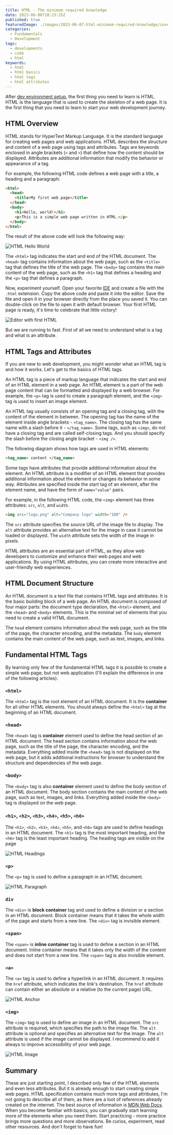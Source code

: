 ```yaml
---
title: HTML - The minimum required knowledge
date: 2023-06-06T18:23:25Z
published: true
featuredImage: ./images/2023-06-07-html-minimum-required-knowledge/cover.jpg
categories:
  - Fundamentals
  - Development
tags:
  - developments
  - code
  - html
keywords:
  - html
  - html basics
  - html tags
  - html attributes
---
```


After [dev environment setup](/articles/web-dev-tools), the first thing you need to learn is HTML. HTML is the language that is used to create the skeleton of a web page. It is the first thing that you need to learn to start your web development journey.

## HTML Overview

HTML stands for HyperText Markup Language. It is the standard language for creating web pages and web applications. HTML describes the structure and content of a web page using tags and attributes. Tags are keywords enclosed in angle brackets (`<` and `>`) that define how the content should be displayed. Attributes are additional information that modify the behavior or appearance of a tag.

For example, the following HTML code defines a web page with a title, a heading and a paragraph:

```html
<html>
  <head>
    <title>My first web page</title>
  </head>
  <body>
    <h1>Hello, world!</h1>
    <p>This is a simple web page written in HTML.</p>
  </body>
</html>
```

The result of the above code will look the following way:

![HTML Hello World](./images/2023-06-07-html-minimum-required-knowledge/hello-world-html.jpg)

The `<html>` tag indicates the start and end of the HTML document. The `<head>` tag contains information about the web page, such as the `<title>` tag that defines the title of the web page. The `<body>` tag contains the main content of the web page, such as the `<h1>` tag that defines a heading and the `<p>` tag that defines a paragraph.

Now, experiment yourself. Open your favorite [IDE](/articles/web-dev-tools/#ides) and create a file with the `.html` extension. Copy the above code and paste it into the editor. Save the file and open it in your browser directly from the place you saved it. You can double-click on the file to open it with default browser. Your first HTML page is ready, it's time to celebrate that little victory!

![Editor with first HTML](./images/2023-06-07-html-minimum-required-knowledge/editor-with-first-html.jpg)

But we are running to fast. First of all we need to understand what is a tag and what is an attribute.

## HTML Tags and Attributes

If you are new to web development, you might wonder what an HTML tag is and how it works. Let's get to the basics of HTML tags.

An HTML tag is a piece of markup language that indicates the start and end of an HTML element in a web page. An HTML element is a part of the web page content that can be formatted and displayed by a web browser. For example, the `<p>` tag is used to create a paragraph element, and the `<img>` tag is used to insert an image element.

An HTML tag usually consists of an opening tag and a closing tag, with the content of the element in between. The opening tag has the name of the element inside angle brackets - `<tag_name>`. The closing tag has the same name with a slash before it - `</tag_name>`. Some tags, such as `<img>`, do not have a closing tag and are called self-closing tags. And you should specify the slash before the closing angle bracket - `<img />`.

The following diagram shows how tags are used in HTML elements:

```html
<tag_name> content </tag_name>
```

Some tags have attributes that provide additional information about the element. An HTML attribute is a modifier of an HTML element that provides additional information about the element or changes its behavior in some way. Attributes are specified inside the start tag of an element, after the element name, and have the form of `name="value"` pairs.

For example, in the following HTML code, the `<img>` element has three attributes: `src`, `alt`, and `width`.

```html
<img src="logo.png" alt="Company logo" width="100" />
```

The `src` attribute specifies the source URL of the image file to display. The `alt` attribute provides an alternative text for the image in case it cannot be loaded or displayed. The `width` attribute sets the width of the image in pixels.

HTML attributes are an essential part of HTML, as they allow web developers to customize and enhance their web pages and web applications. By using HTML attributes, you can create more interactive and user-friendly web experiences.

## HTML Document Structure

An HTML document is a text file that contains HTML tags and attributes. It is the basic building block of a web page. An HTML document is composed of four major parts: the document type declaration, the `<html>` element, and the `<head>` and `<body>` elements. This is the minimal set of elements that you need to create a valid HTML document.

The `head` element contains information about the web page, such as the title of the page, the character encoding, and the metadata. The `body` element contains the main content of the web page, such as text, images, and links.

## Fundamental HTML Tags

By learning only few of the fundamental HTML tags it is possible to create a simple web page, but not web application (I'll explain the difference in one of the following articles).

### `<html>`

The `<html>` tag is the root element of an HTML document. It is the **container** for all other HTML elements. You should always define the `<html>` tag at the beginning of an HTML document.

### `<head>`

The `<head>` tag is **container** element used to define the head section of an HTML document. The head section contains information about the web page, such as the title of the page, the character encoding, and the metadata. Everything added inside the `<head>` tag is not displayed on the web page, but it adds additional instructions for browser to understand the structure and dependencies of the web page.

### `<body>`

The `<body>` tag is also **container** element used to define the body section of an HTML document. The body section contains the main content of the web page, such as text, images, and links. Everything added inside the `<body>` tag is displayed on the web page.

### `<h1>`, `<h2>`, `<h3>`, `<h4>`, `<h5>`, `<h6>`

The `<h1>`, `<h2>`, `<h3>`, `<h4>`, `<h5>`, and `<h6>` tags are used to define headings in an HTML document. The `<h1>` tag is the most important heading, and the `<h6>` tag is the least important heading. The heading tags are visible on the page

![HTML Headings](./images/2023-06-07-html-minimum-required-knowledge/headings.jpg)

### `<p>`

The `<p>` tag is used to define a paragraph in an HTML document.

![HTML Paragraph](./images/2023-06-07-html-minimum-required-knowledge/paragraph.jpg)

### `div`

The `<div>` is **block container** tag and used to define a division or a section in an HTML document. Block container means that it takes the whole width of the page and starts from a new line. The `<div>` tag is invisible element.

### `<span>`

The `<span>` is **inline container** tag is used to define a section in an HTML document. Inline container means that it takes only the width of the content and does not start from a new line. The `<span>` tag is also invisible element.

### `<a>`

The `<a>` tag is used to define a hyperlink in an HTML document. It requires the `href` attribute, which indicates the link's destination. The `href` attribute can contain either an absolute or a relative (to the current page) URL.

![HTML Anchor](./images/2023-06-07-html-minimum-required-knowledge/a.jpg)

### `<img>`

The `<img>` tag is used to define an image in an HTML document. The `src` attribute is required, which specifies the path to the image file. The `alt` attribute is optional and specifies an alternative text for the image. The `alt` attribute is used if the image cannot be displayed. I recommend to add it always to improve accessibility of your web page.

![HTML Image](./images/2023-06-07-html-minimum-required-knowledge/img.jpg)

## Summary

These are just starting point, I described only few of the HTML elements and even less attributes. But it is already enough to start creating simple web pages. HTML specification contains much more tags and attributes, I'm not going to describe all of them, as there are a loot of references already created on the internet. The best source of information is [MDN Web Docs](https://developer.mozilla.org/en-US/docs/Web/HTML/Reference). When you become familiar with basics, you can gradually start learning more of the elements when you need them. Start practicing - more practice brings more questions and more observations. Be curios, experiment, read other resources. And don't forget to have fun!
